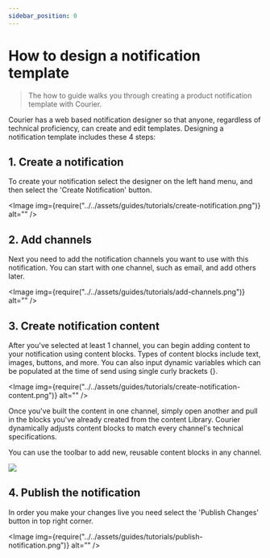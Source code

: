 ```yaml
---
sidebar_position: 0
---
```



# How to design a notification template

> The how to guide walks you through creating a product notification template with Courier.

Courier has a web based notification designer so that anyone, regardless of technical proficiency, can create and edit templates. Designing a notification template includes these 4 steps:

<TOCInline toc={toc} />

## 1. Create a notification

To create your notification select the designer on the left hand menu, and then select the 'Create Notification' button.

<Image img={require("../../assets/guides/tutorials/create-notification.png")} alt="" />

## 2. Add channels

Next you need to add the notification channels you want to use with this notification. You can start with one channel, such as email, and add others later.

<Image img={require("../../assets/guides/tutorials/add-channels.png")} alt="" />

## 3. Create notification content

After you've selected at least 1 channel, you can begin adding content to your notification using content blocks. Types of content blocks include text, images, buttons, and more. You can also input dynamic variables which can be populated at the time of send using single curly brackets {}.

<Image img={require("../../assets/guides/tutorials/create-notification-content.png")} alt="" />

Once you've built the content in one channel, simply open another and pull in the blocks you've already created from the content Library. Courier dynamically adjusts content blocks to match every channel's technical specifications.

You can use the toolbar to add new, reusable content blocks in any channel.

<GifWrapper width={1264} height={740}>

![](../../assets/guides/tutorials/using-channel-library.gif)

</GifWrapper>

## 4. Publish the notification

In order you make your changes live you need select the 'Publish Changes' button in top right corner.

<Image img={require("../../assets/guides/tutorials/publish-notification.png")} alt="" />
